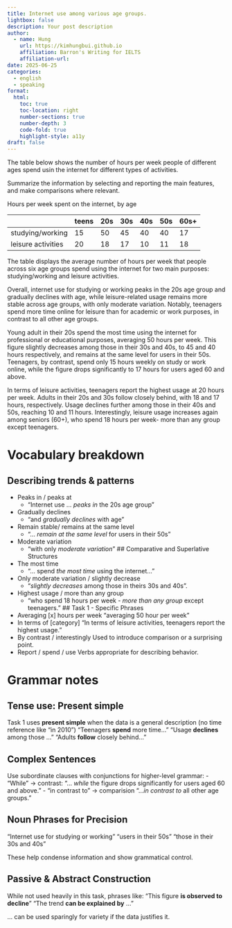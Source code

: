 ```yaml
---
title: Internet use among various age groups.
lightbox: false
description: Your post description
author:
  - name: Hung
    url: https://kimhungbui.github.io
    affiliation: Barron's Writing for IELTS
    affiliation-url: 
date: 2025-06-25
categories:
  - english
  - speaking
format:
  html:
    toc: true
    toc-location: right
    number-sections: true
    number-depth: 3
    code-fold: true
    highlight-style: a11y
draft: false
---
```


The table below shows the number of hours per week people of different ages spend usin the internet for different types of activities.

Summarize the information by selecting and reporting the main features, and make comparisons where relevant.

Hours per week spent on the internet, by age

|                    | teens | 20s | 30s | 40s | 50s | 60s+ |
| ------------------ | ----- | --- | --- | --- | --- | ---- |
| studying/working   | 15    | 50  | 45  | 40  | 40  | 17   |
| leisure activities | 20    | 18  | 17  | 10  | 11  | 18   |


The table displays the average number of hours per week that people across six age groups spend using the internet for two main purposes: studying/working and leisure activities.

Overall, internet use for studying or working peaks in the 20s age group and gradually declines with age, while leisure-related usage remains more stable across age groups, with only moderate variation. Notably, teenagers spend more time online for leisure than for academic or work purposes, in contrast to all other age groups.

Young adult in their 20s spend the most time using the internet for professional or educational purposes, averaging 50 hours per week. This figure slightly decreases among those in their 30s and 40s, to 45 and 40 hours respectively, and remains at the same level for users in their 50s. Teenagers, by contrast, spend only 15 hours weekly on study or work online, while the figure drops significantly to 17 hours for users aged 60 and above.

In terms of leisure activities, teenagers report the highest usage at 20 hours per week. Adults in their 20s and 30s follow closely behind, with 18 and 17 hours, respectively.  Usage declines further among those in their 40s and 50s, reaching 10 and 11 hours. Interestingly, leisure usage increases again among seniors (60+), who spend 18 hours per week- more than any group except teenagers.

# Vocabulary breakdown

## Describing trends & patterns
- Peaks in / peaks at
	- "Internet use ... _peaks in_ the 20s age group"
- Gradually declines
	- "and _gradually declines_ with age"
- Remain stable/ remains at the same level
	- "... _remain at the same level_ for users in their 50s"
- Moderate variation
	- "with only _moderate variation_"
## Comparative and Superlative Structures
- The most time
	- "... spend _the most time_ using the internet..."
- Only moderate variation / slightly decrease
	- "_slightly decreases_ among those in theirs 30s and 40s".
- Highest usage / more than any group
	- "who spend 18 hours per week - _more than any group_ except teenagers."
## Task 1 - Specific Phrases
- Averaging [x] hours per week
"averaging 50 hour per week"
- In terms of [category]
"In terms of leisure activities, teenagers report the highest usage."
- By contrast / interestingly
Used to introduce comparison or a surprising point.
- Report / spend / use
Verbs appropriate for describing behavior.

# Grammar notes
## Tense use: Present simple
Task 1 uses __present simple__ when the data is a general description (no time reference like "in 2010")
	"Teenagers __spend__ more time..."
	"Usage __declines__ among those ..."
	"Adults __follow__ closely behind..."

## Complex Sentences
Use subordinate clauses with conjunctions for higher-level grammar:
- "While" -> contrast:
	"... _while_ the figure drops significantly for users aged 60 and above."
- "in contrast to" -> comparision
	"..._in contrast to_ all other age groups."

## Noun Phrases for Precision
"Internet use for studying or working"
"users in their 50s"
"those in their 30s and 40s"

These help condense information and show grammatical control.

## Passive & Abstract Construction
While not used heavily in this task, phrases like:
	"This figure __is observed to decline__"
	"The trend __can be explained by__ ..."

... can be used sparingly for variety if the data justifies it.
